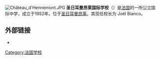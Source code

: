 {{多個問題|
{{Orphan|time=2016-12-17T12:32:19+00:00}}
{{unreferenced|time=2015-04-08T07:36:43+00:00}}
{{expand|time=2015-04-08T07:36:43+00:00}}
}}

[[File:Château_d'Hennemont.JPG|thumb]]
'''圣日耳曼昂莱国际学校'''（'''{{lang-fr|Lycée International de Saint-Germain-en-La}}'''）是[[法国|法国]]的一所公立国际中学，成立于1952年，位于[[圣日耳曼昂莱|圣日耳曼昂莱]]。其现任校长为 Joël Bianco。

==外部链接==
{{commonscat|Lycée International de Saint-Germain-en-Laye}}
*{{official}}

{{coord|display=Lycée International de Saint-Germain-en-Laye}}
{{france-stub}}
{{juni-stub}}
{{normdaten}}
[[Category:法国学校|Category:法国学校]]